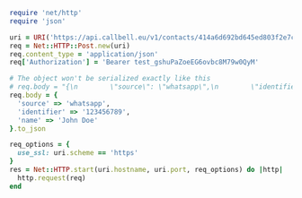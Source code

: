 ```ruby
require 'net/http'
require 'json'

uri = URI('https://api.callbell.eu/v1/contacts/414a6d692bd645ed803f2e7ce360d4c8')
req = Net::HTTP::Post.new(uri)
req.content_type = 'application/json'
req['Authorization'] = 'Bearer test_gshuPaZoeEG6ovbc8M79w0QyM'

# The object won't be serialized exactly like this
# req.body = "{\n        \"source\": \"whatsapp\",\n        \"identifier\": \"123456789\",\n        \"name\": \"John Doe\"\n    }"
req.body = {
  'source' => 'whatsapp',
  'identifier' => '123456789',
  'name' => 'John Doe'
}.to_json

req_options = {
  use_ssl: uri.scheme == 'https'
}
res = Net::HTTP.start(uri.hostname, uri.port, req_options) do |http|
  http.request(req)
end

```